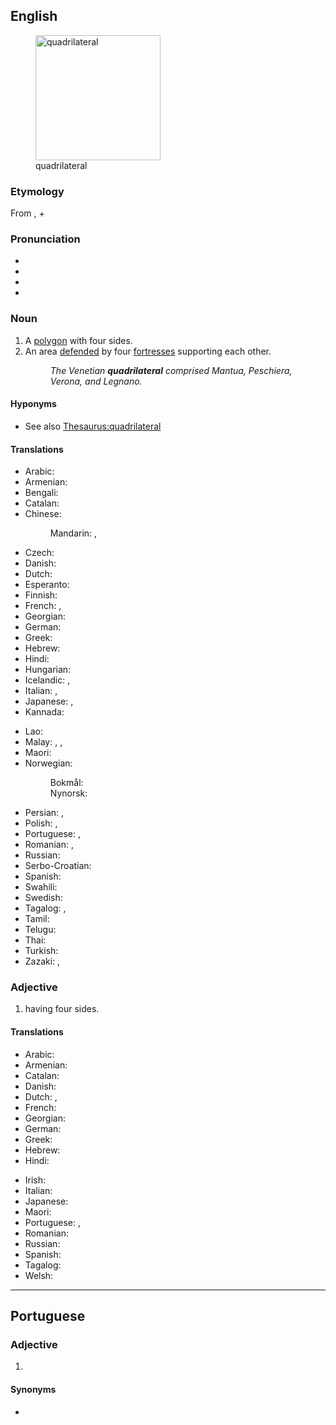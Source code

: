 {{also|quadrilatéral}}
==English==
[[File:Quadrilateral ABCDE.png|thumb|right|200px|quadrilateral]]

===Etymology===
From {{der|en|la|quadrilaterus}}, {{m|en|quadri-||four}} + {{cog|la|laterālis||sided}}

{{wikipedia}}

===Pronunciation===
* {{IPA|/ˌkwɒd.ɹəˈlæt.əɹ.əl/|lang=en}}
* {{enPR|kwäd'-rə-lăt′-ər-əl}}
* {{audio|En-us-quadrilateral.ogg|Audio (US)|lang=en}}
* {{audio|En-ca-quadrilateral.oga|Audio (CAN)|lang=en}}

===Noun===
{{en-noun}}

# A [[polygon]] with four sides.
# An area [[defend]]ed by four [[fortress]]es supporting each other.
#: ''The Venetian '''quadrilateral''' comprised Mantua, Peschiera, Verona, and Legnano.''

====Hyponyms====
* See also [[Thesaurus:quadrilateral]]

====Translations====
{{trans-top|polygon having four sides}}
* Arabic: {{t|ar| رباعي الأضلاع}}
* Armenian: {{t+|hy|քառանիստ}}
* Bengali: {{t|bn|চতুর্ভুজ}}
* Catalan: {{t|ca|quadrilàter|m}}
* Chinese:
*: Mandarin: {{t+|cmn|四邊形}}, {{t+|cmn|四边形|tr=sìbiānxíng}}
* Czech: {{t+|cs|čtyřúhelník|m}}
* Danish: {{t+|da|firkant|c}}
* Dutch: {{t+|nl|vierhoek}}
* Esperanto: {{t|eo|kvarlatero}}
* Finnish: {{t+|fi|nelikulmio}}
* French: {{t+|fr|quadrilatère}}, {{t+|fr|quadrangle|m}}
* Georgian: {{t|ka|ოთხკუთხედი}}
* German: {{t+|de|Viereck}}
* Greek: {{t+|el|τετράπλευρο|n}}
* Hebrew: {{t|he|מרובע|alt=מרובע \ מְרֻבָּע|m|tr=merubá}}
* Hindi: {{t+|hi|चतुर्भुज}}
* Hungarian: {{t+|hu|négyszög}}
* Icelandic: {{t|is|ferhliðungur|m}}, {{t|is|fjórhliðungur|m}}
* Italian: {{t+|it|quadrilatero|m}}, {{t+|it|quadrangolo|m}}
* Japanese: {{t|ja|四辺形|tr=しへんけい, shihenkei|sc=Jpan}}, {{t+|ja|四角形|tr=しかっけい, shikakkei|sc=Jpan}}
* Kannada: {{t|kn|ចតុកោណ}}
{{trans-mid}}
* Lao: {{t+|lo|ຮູບສີ່ແຈ}}
* Malay: {{t|ms|segi empat}}, {{t|ms|caturkona}}, {{t|ms|tetragon}}
* Maori: {{t|mi|tapawhā}}
* Norwegian:
*: Bokmål: {{t+|nb|firkant|m}}
*: Nynorsk: {{t|nn|firkant|m}}
* Persian: {{t+|fa|چهارضلعی}}, {{t|fa|چهارور}}
* Polish: {{t+|pl|czworokąt|m-in}}, {{t+|pl|czworobok|m-in}}
* Portuguese: {{t+|pt|quadrilátero|m}}, {{t+|pt|quadrângulo|m}}
* Romanian: {{t+|ro|patrulater}}, {{t|ro|cadrilater}}
* Russian: {{t+|ru|четырёхуго́льник|m|tr=četyrjoxugólʹnik}}
* Serbo-Croatian: {{t|sh|četverougao}}
* Spanish: {{t+|es|cuadrilátero|m}}
* Swahili: {{t|sw|pembenne}}
* Swedish: {{t+|sv|fyrhörning|c}}
* Tagalog: {{t|tl|patsiha}}, {{t|tl|patgilid}}
* Tamil: {{t|ta|நாற்கரம்}}
* Telugu: {{t+|te|చతుర్భుజి}}
* Thai: {{t+|th|สี่เหลี่ยม}}
* Turkish: {{t+|tr|dörtgen}}
* Zazaki: {{t|zza|çehardag}}, {{t|zza|çardag}}
{{trans-bottom}}

===Adjective===
{{en-adj|-}}

# having four sides.

====Translations====
{{trans-top|having four sides}}
* Arabic: {{t|ar|رُبَاعِيّ الْجَوَانِب}}
* Armenian: {{t+|hy|քառակողմ}}
* Catalan: {{t|ca|quadrilàter}}
* Danish: {{t|da|firkantet}}
* Dutch: {{t|nl|vierhoekig}}, {{t|nl|quadrilateraal}}
* French: {{t+|fr|quadrilatéral}}
* Georgian: {{t|ka|ოთხგვერდიანი}}
* German: {{t|de|vierseitig|n}}
* Greek: {{t+|el|τετράπλευρος}}
* Hebrew: {{t|he|מרובע|alt=מרובע \ מְרֻבָּע|m|tr=merubá}}
* Hindi: {{t|hi|चतुर्भुजीय}}
{{trans-mid}}
* Irish: {{t|ga|ceathairshleasach}}
* Italian: {{t+|it|quadrilatero}}
* Japanese: {{t|ja|四辺形|tr=shihenkei no|alt=四辺形の|sc=Jpan}}
* Maori: {{t|mi|tapawhā}}
* Portuguese: {{t+|pt|quadrilátero}}, {{t|pt|quadrilateral}}
* Romanian: {{t+|ro|cvadrilateral|m}}
* Russian: {{t+|ru|четырёхсторо́нний|tr=četyrjoxstorónnij}}
* Spanish: {{t+|es|cuadrilátero}}
* Tagalog: {{t|tl|patsihain}}
* Welsh: {{t|cy|pedrongl}}
{{trans-bottom}}

{{topics|en|Four|Shapes}}

----

==Portuguese==

===Adjective===
{{pt-adj|quadrilatera|l}}

# {{l|en|quadrilateral}} {{gloss|having four sides}}

====Synonyms====
* {{l|pt|quadrilátero}}